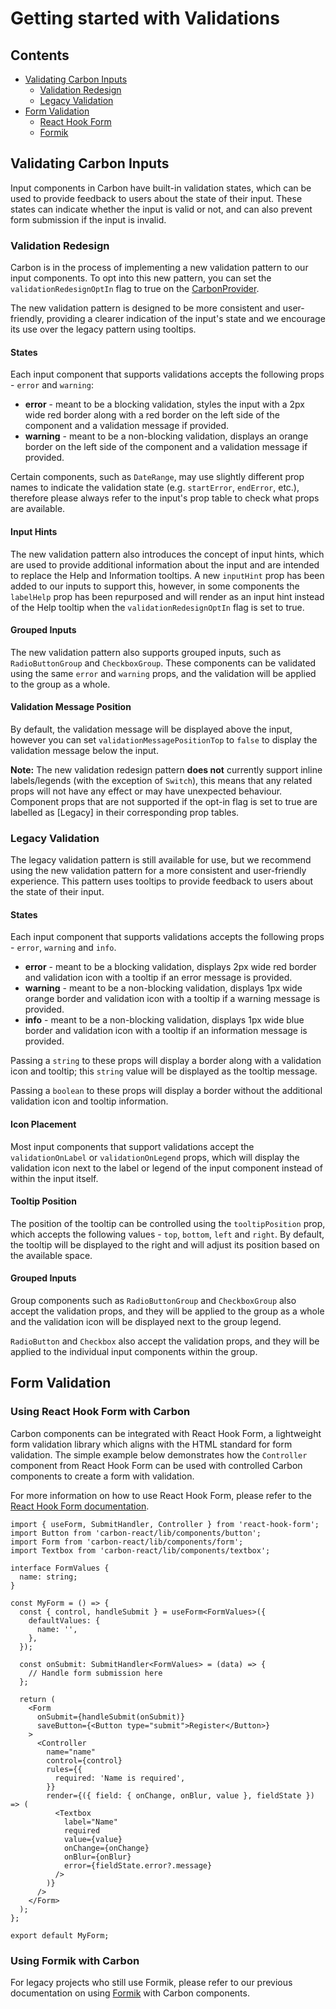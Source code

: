 

<Meta title="Documentation/Validations" />

# Getting started with Validations

## Contents

- [Validating Carbon Inputs](#validating-carbon-inputs)
  - [Validation Redesign](#validation-redesign)
  - [Legacy Validation](#legacy-validation)
- [Form Validation](#form-validation)
  - [React Hook Form](#using-react-hook-form-with-carbon)
  - [Formik](#using-formik-with-carbon)

## Validating Carbon Inputs

Input components in Carbon have built-in validation states, which can be used to provide feedback to users about the state of their input. 
These states can indicate whether the input is valid or not, and can also prevent form submission if the input is invalid.

### Validation Redesign

Carbon is in the process of implementing a new validation pattern to our input components. To opt into this new pattern, you can set the 
`validationRedesignOptIn` flag to true on the [CarbonProvider](../?path=/docs/carbon-provider--docs).

The new validation pattern is designed to be more consistent and user-friendly, providing a clearer indication of the input's state and we encourage its use over the legacy pattern using tooltips.

#### States

Each input component that supports validations accepts the following props - `error` and `warning`:

- **error** - meant to be a blocking validation, styles the input with a 2px wide red border along with a red border on the left side of the component and a validation message if provided.
- **warning** - meant to be a non-blocking validation, displays an orange border on the left side of the component and a validation message if provided.

Certain components, such as `DateRange`, may use slightly different prop names to indicate the validation state (e.g. `startError`, `endError`, etc.), 
therefore please always refer to the input's prop table to check what props are available.

#### Input Hints

The new validation pattern also introduces the concept of input hints, which are used to provide additional information about the input and are intended to replace the Help and Information tooltips.
A new `inputHint` prop has been added to our inputs to support this, however, in some components the `labelHelp` prop has been repurposed and will render as an input hint instead of the Help 
tooltip when the `validationRedesignOptIn` flag is set to true. 

<Canvas of={ValidationsStories.ValidationRedesign} />

#### Grouped Inputs
The new validation pattern also supports grouped inputs, such as `RadioButtonGroup` and `CheckboxGroup`.
These components can be validated using the same `error` and `warning` props, and the validation will be applied to the group as a whole.

<Canvas of={ValidationsStories.ValidationRedesignWithGroupedInputs} />

#### Validation Message Position
By default, the validation message will be displayed above the input, however you can set `validationMessagePositionTop` to `false` to display the validation message below the input.

<Canvas of={ValidationsStories.ValidationRedesignMessageBottom} />

**Note:** The new validation redesign pattern **does not** currently support inline labels/legends (with the exception of `Switch`), this means that any related props will not have any effect or may have unexpected behaviour. 
Component props that are not supported if the opt-in flag is set to true are labelled as [Legacy] in their corresponding prop tables. 

### Legacy Validation

The legacy validation pattern is still available for use, but we recommend using the new validation pattern for a more consistent and user-friendly experience.
This pattern uses tooltips to provide feedback to users about the state of their input.

#### States

Each input component that supports validations accepts the following props - `error`, `warning` and `info`.

- **error** - meant to be a blocking validation, displays 2px wide red border and validation icon with a tooltip if an error message is provided.
- **warning** - meant to be a non-blocking validation, displays 1px wide orange border and validation icon with a tooltip if a warning message is provided.
- **info** - meant to be a non-blocking validation, displays 1px wide blue border and validation icon with a tooltip if an information message is provided.

Passing a `string` to these props will display a border along with a validation icon and tooltip; this `string` value will be displayed as the tooltip message.

<Canvas of={ValidationsStories.StringValidation} />

Passing a `boolean` to these props will display a border without the additional validation icon and tooltip information.

<Canvas of={ValidationsStories.BooleanValidation} />

#### Icon Placement

Most input components that support validations accept the `validationOnLabel` or `validationOnLegend` props, which will display the validation icon next to the label or legend of the input component 
instead of within the input itself.

<Canvas of={ValidationsStories.ValidationOnLabel} />

#### Tooltip Position
The position of the tooltip can be controlled using the `tooltipPosition` prop, which accepts the following values - `top`, `bottom`, `left` and `right`.
By default, the tooltip will be displayed to the right and will adjust its position based on the available space.

<Canvas of={ValidationsStories.TooltipPosition} />

#### Grouped Inputs

Group components such as `RadioButtonGroup` and `CheckboxGroup` also accept the validation props, and they will be applied to the group as a whole and the validation icon will be displayed 
next to the group legend.

<Canvas of={ValidationsStories.GroupedLegendValidation} />

`RadioButton` and `Checkbox` also accept the validation props, and they will be applied to the individual input components within the group.

<Canvas of={ValidationsStories.GroupedInputValidation} />

## Form Validation

### Using React Hook Form with Carbon

Carbon components can be integrated with React Hook Form, a lightweight form validation library which aligns with the HTML standard for form validation.
The simple example below demonstrates how the `Controller` component from React Hook Form can be used with controlled Carbon components to create a form with validation.

For more information on how to use React Hook Form, please refer to the [React Hook Form documentation](https://react-hook-form.com/).

```tsx
import { useForm, SubmitHandler, Controller } from 'react-hook-form';
import Button from 'carbon-react/lib/components/button';
import Form from 'carbon-react/lib/components/form';
import Textbox from 'carbon-react/lib/components/textbox';

interface FormValues {
  name: string;
}

const MyForm = () => {
  const { control, handleSubmit } = useForm<FormValues>({
    defaultValues: {
      name: '',
    },
  });

  const onSubmit: SubmitHandler<FormValues> = (data) => {
    // Handle form submission here
  };

  return (
    <Form
      onSubmit={handleSubmit(onSubmit)}
      saveButton={<Button type="submit">Register</Button>}
    >
      <Controller
        name="name"
        control={control}
        rules={{
          required: 'Name is required',
        }}
        render={({ field: { onChange, onBlur, value }, fieldState }) => (
          <Textbox
            label="Name"
            required
            value={value}
            onChange={onChange}
            onBlur={onBlur}
            error={fieldState.error?.message}
          />
        )}
      />
    </Form>
  );
};

export default MyForm;
```

### Using Formik with Carbon

For legacy projects who still use Formik, please refer to our previous documentation on using 
[Formik](https://carbon.sage.com/v/154.0.0/index.html?path=/docs/documentation-validations--docs#formik-overview) with Carbon components.

